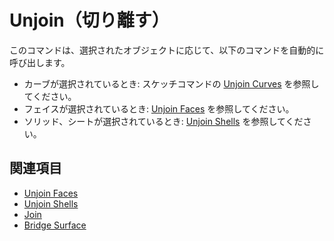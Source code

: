 
# Unjoin（切り離す）

<Reference shortcut="Alt + J" command="Unjoin" button="" />

このコマンドは、選択されたオブジェクトに応じて、以下のコマンドを自動的に呼び出します。
- カーブが選択されているとき: スケッチコマンドの [Unjoin Curves](#unjoin-curve) を参照してください。
- フェイスが選択されているとき: [Unjoin Faces](./unjoin-faces) を参照してください。
- ソリッド、シートが選択されているとき: [Unjoin Shells](./unjoin-shells) を参照してください。

## 関連項目
- [Unjoin Faces](./unjoin-faces)
- [Unjoin Shells](./unjoin-shells)
- [Join](./join)
- [Bridge Surface](./bridge-surface)



















